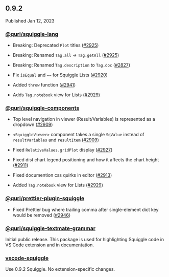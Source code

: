 ## 0.9.2

Published Jan 12, 2023

### [@quri/squiggle-lang](https://www.npmjs.com/package/@quri/squiggle-lang)

* Breaking: Deprecated `Plot` titles ([#2925](https://github.com/quantified-uncertainty/squiggle/pull/2925))

* Breaking: Renamed `Tag.all` -> `Tag.getAll` ([#2925](https://github.com/quantified-uncertainty/squiggle/pull/2925))

* Breaking: Renamed `Tag.description` to `Tag.doc` ([#2827](https://github.com/quantified-uncertainty/squiggle/pull/2827))

* Fix `isEqual` and `==` for Squiggle Lists ([#2920](https://github.com/quantified-uncertainty/squiggle/pull/2920))

* Added `throw` function ([#2941](https://github.com/quantified-uncertainty/squiggle/pull/2941))

* Adds `Tag.notebook` view for Lists ([#2929](https://github.com/quantified-uncertainty/squiggle/pull/2929))

### [@quri/squiggle-components](https://www.npmjs.com/package/@quri/squiggle-components)

* Top level navigation in viewer (Result/Variables) is represented as a dropdown ([#2909](https://github.com/quantified-uncertainty/squiggle/pull/2909))

* `<SquiggleViewer>` component takes a single `SqValue` instead of `resultVariables` and `resultItem` ([#2909](https://github.com/quantified-uncertainty/squiggle/pull/2909))

* Fixed `RelativeValues.gridPlot` display ([#2927](https://github.com/quantified-uncertainty/squiggle/pull/2927))

* Fixed dist chart legend positioning and how it affects the chart height ([#2911](https://github.com/quantified-uncertainty/squiggle/pull/2911))

* Fixed documention css quirks in editor ([#2913](https://github.com/quantified-uncertainty/squiggle/pull/2913))

* Added `Tag.notebook` view for Lists ([#2929](https://github.com/quantified-uncertainty/squiggle/pull/2929))

### [@quri/prettier-plugin-squiggle](https://www.npmjs.com/package/@quri/prettier-plugin-squiggle)

* Fixed Prettier bug where trailing comma after single-element dict key would be removed ([#2946](https://github.com/quantified-uncertainty/squiggle/pull/2946))

### [@quri/squiggle-textmate-grammar](https://www.npmjs.com/package/@quri/squiggle-textmate-grammar)

Initial public release. This package is used for highlighting Squiggle code in VS Code extension and in documentation.

### [vscode-squiggle](https://marketplace.visualstudio.com/items?itemName=QURI.vscode-squiggle)

Use 0.9.2 Squiggle. No extension-specific changes.
